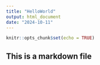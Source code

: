 ```yaml
---
title: "HelloWorld"
output: html_document
date: "2024-10-11"
---
```


```r
knitr::opts_chunk$set(echo = TRUE)
```

## This is a markdown file

